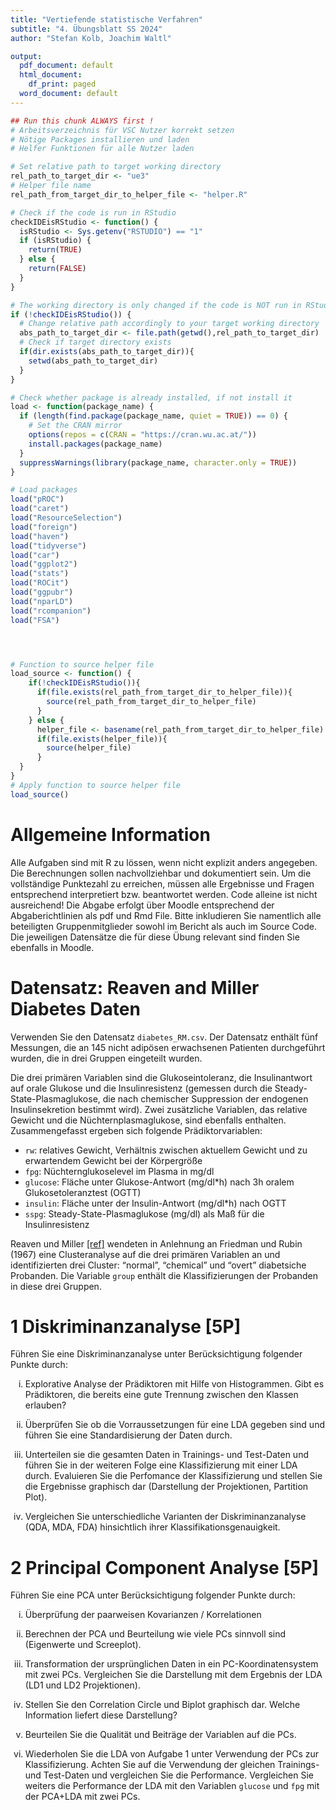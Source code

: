 ```yaml
---
title: "Vertiefende statistische Verfahren"
subtitle: "4. Übungsblatt SS 2024"
author: "Stefan Kolb, Joachim Waltl"

output:
  pdf_document: default
  html_document:
    df_print: paged
  word_document: default
---
```


```r
## Run this chunk ALWAYS first !
# Arbeitsverzeichnis für VSC Nutzer korrekt setzen
# Nötige Packages installieren und laden
# Helfer Funktionen für alle Nutzer laden

# Set relative path to target working directory
rel_path_to_target_dir <- "ue3"
# Helper file name
rel_path_from_target_dir_to_helper_file <- "helper.R"

# Check if the code is run in RStudio
checkIDEisRStudio <- function() {
  isRStudio <- Sys.getenv("RSTUDIO") == "1"
  if (isRStudio) {
    return(TRUE)
  } else {
    return(FALSE)
  }
}

# The working directory is only changed if the code is NOT run in RStudio
if (!checkIDEisRStudio()) {
  # Change relative path accordingly to your target working directory
  abs_path_to_target_dir <- file.path(getwd(),rel_path_to_target_dir)
  # Check if target directory exists
  if(dir.exists(abs_path_to_target_dir)){
    setwd(abs_path_to_target_dir)
  }
}

# Check whether package is already installed, if not install it
load <- function(package_name) {
  if (length(find.package(package_name, quiet = TRUE)) == 0) {
    # Set the CRAN mirror
    options(repos = c(CRAN = "https://cran.wu.ac.at/"))
    install.packages(package_name)
  }
  suppressWarnings(library(package_name, character.only = TRUE))
}

# Load packages
load("pROC")
load("caret")
load("ResourceSelection")
load("foreign")
load("haven")
load("tidyverse")
load("car")
load("ggplot2")
load("stats")
load("ROCit")
load("ggpubr")
load("nparLD")
load("rcompanion")
load("FSA")




# Function to source helper file
load_source <- function() {
    if(!checkIDEisRStudio()){
      if(file.exists(rel_path_from_target_dir_to_helper_file)){
        source(rel_path_from_target_dir_to_helper_file)
      }
    } else {
      helper_file <- basename(rel_path_from_target_dir_to_helper_file)
      if(file.exists(helper_file)){
        source(helper_file)
      }
  }
}
# Apply function to source helper file
load_source()


```

# Allgemeine Information
Alle Aufgaben sind mit R zu lössen, wenn nicht explizit anders angegeben. Die Berechnungen sollen nachvollziehbar und dokumentiert sein. Um die vollständige Punktezahl zu erreichen, müssen alle Ergebnisse und Fragen entsprechend interpretiert bzw. beantwortet werden. Code alleine ist nicht ausreichend! Die Abgabe erfolgt über Moodle entsprechend der Abgaberichtlinien als pdf und Rmd File. Bitte inkludieren Sie namentlich alle beteiligten Gruppenmitglieder sowohl im Bericht als auch im Source Code.
Die jeweiligen Datensätze die für diese Übung relevant sind finden Sie ebenfalls in Moodle.


# Datensatz: Reaven and Miller Diabetes Daten
Verwenden Sie den Datensatz `diabetes_RM.csv`. Der Datensatz enthält fünf Messungen, die an 145 nicht adipösen erwachsenen Patienten durchgeführt wurden, die in drei Gruppen eingeteilt wurden.

Die drei primären Variablen sind die Glukoseintoleranz, die Insulinantwort auf orale Glukose und die Insulinresistenz (gemessen durch die Steady-State-Plasmaglukose, die nach chemischer Suppression der endogenen Insulinsekretion bestimmt wird). Zwei zusätzliche Variablen, das relative Gewicht und die Nüchternplasmaglukose, sind ebenfalls enthalten. Zusammengefasst ergeben sich folgende Prädiktorvariablen:

* `rw`: relatives Gewicht, Verhältnis zwischen aktuellem Gewicht und zu erwartendem Gewicht bei der Körpergröße
* `fpg`: Nüchternglukoselevel im Plasma in mg/dl 
* `glucose`: Fläche unter Glukose-Antwort (mg/dl*h) nach 3h oralem Glukosetoleranztest (OGTT) 
* `insulin`: Fläche unter der Insulin-Antwort (mg/dl*h) nach OGTT 
* `sspg`: Steady-State-Plasmaglukose (mg/dl) als Maß für die Insulinresistenz

Reaven und Miller [[ref]](https://doi.org/10.1007/BF00423145) wendeten in Anlehnung an Friedman und Rubin (1967) eine Clusteranalyse auf die drei primären Variablen an und identifizierten drei Cluster: "normal", "chemical" und "overt" diabetsiche Probanden. Die Variable `group` enthält die Klassifizierungen der Probanden in diese drei Gruppen. 

# 1 Diskriminanzanalyse [5P]
Führen Sie eine Diskriminanzanalyse unter Berücksichtigung folgender Punkte durch:

i) Explorative Analyse der Prädiktoren mit Hilfe von Histogrammen. Gibt es Prädiktoren, die bereits eine gute Trennung zwischen den Klassen erlauben?

ii) Überprüfen Sie ob die Vorraussetzungen für eine LDA gegeben sind und führen Sie eine Standardisierung der Daten durch.

iii) Unterteilen sie die gesamten Daten in Trainings- und Test-Daten und führen Sie in der weiteren Folge eine Klassifizierung mit einer LDA durch. Evaluieren Sie die Perfomance der Klassifizierung und stellen Sie die Ergebnisse graphisch dar (Darstellung der Projektionen, Partition Plot).

iiii) Vergleichen Sie unterschiedliche Varianten der Diskriminanzanalyse (QDA, MDA, FDA) hinsichtlich ihrer Klassifikationsgenauigkeit.


# 2 Principal Component Analyse [5P]
Führen Sie eine PCA unter Berücksichtigung folgender Punkte durch:

i) Überprüfung der paarweisen Kovarianzen / Korrelationen

ii) Berechnen der PCA und Beurteilung wie viele PCs sinnvoll sind (Eigenwerte und Screeplot).

iii) Transformation der ursprünglichen Daten in ein PC-Koordinatensystem mit zwei PCs. Vergleichen Sie die Darstellung mit dem Ergebnis der LDA (LD1 und LD2 Projektionen).

iii) Stellen Sie den Correlation Circle und Biplot graphisch dar. Welche Information liefert diese Darstellung?

iiii) Beurteilen Sie die Qualität und Beiträge der Variablen auf die PCs.

iiiii) Wiederholen Sie die LDA von Aufgabe 1 unter Verwendung der PCs zur Klassifizierung. Achten Sie auf die Verwendung der gleichen Trainings- und Test-Daten und vergleichen Sie die Performance. Vergleichen Sie weiters die Performance der LDA mit den Variablen `glucose` und `fpg` mit der PCA+LDA mit zwei PCs.
